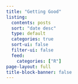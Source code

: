 ```yaml
---
title: "Getting Good"
listing:
  contents: posts
  sort: "date desc"
  type: default
  categories: true
  sort-ui: false
  filter-ui: false
  feed:
    categories: ["R"]
page-layout: full
title-block-banner: false
---
```

::: {.column-page}

:::